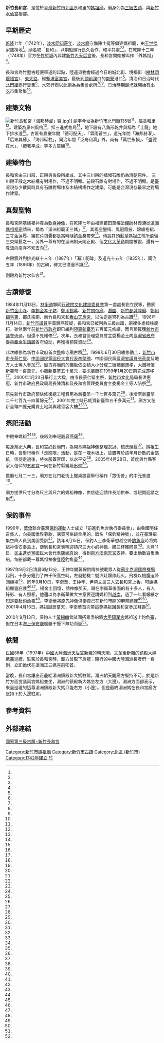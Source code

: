 {{coord|24.808582|120.964876|display=title}}
{{東亞廟宇
| name =新竹長和宮
| img =File:長和宮一景.jpg
| img_capt =
| image_width = 275px
| location = {{TWN}}[[新竹市|新竹市]][[北區_(新竹市)|北區]]長和里北門街135號
| god =[[媽祖|媽祖]]
| type =
| struct =
| open_year =乾隆七年（1742年）
| cere_date =農曆三月廿三、七月廿三
|}}
{{tw monument
|name=新竹長和宮
|formername=
|image=
|imagename=
|othername=
|formalname=
|level=市定古蹟
|class=寺廟
|time=
|location={{TWN}}[[新竹市|新竹市]][[北區_(新竹市)|北區]]北門街135號
|open=
|cost=
|website=
|reg_url =https://nchdb.boch.gov.tw/assets/overview/monument/19850819000002
}}
'''新竹長和宮'''，是位於[[臺灣|臺灣]][[新竹市|新竹市]][[北區_(新竹市)|北區]]長和里的[[媽祖廟|媽祖廟]]，廟身列為[[新竹市文化資產|三級古蹟]]，與[[新竹水仙宮|新竹水仙宮]]相鄰。

==早期歷史==
[[乾隆|乾隆]]七年（1742年），[[淡水同知|淡水同知]][[莊年|莊年]]、[[淡水廳|淡水廳]]守備陳士挺等倡建媽祖廟，由[[王世傑_(金門)|王世傑]]家族捐地<ref name="2001-04-08"/>。廟名取「長和」，以期船頭行長久合作、和平共處<ref name="2001-04-08"/><ref name="彭新茹"/>。在乾隆十三年（1748年）官方在[[竹塹城|竹塹城]]內興建[[新竹內天后宮|新竹內天后宮]]後，長和宮開始被叫作「外媽祖」<ref name="黃百忠"/>。

長和宮為竹塹古輕便車道的起點，陸運貨物會經過今日的城北街、境福街（[[樹林頭境福宮|樹林頭境福宮]]）、[[東大路_(新竹市)|東大路]]、經[[塹港富美宮|塹港富美宮]]，最後到[[頭前溪|頭前溪]]口的[[南寮|南寮]]港口<ref name="朱虔"/>。清治和日治時代[[北門街_(新竹市)|北門街]]商行雲集<ref name="潘國正1"/>，水郊行商以此廟為為集會處所<ref name="彭新茹"/><ref name="黃百忠"/><ref name="潘國正1"/>，日治時期廟埕就開始有[[小吃|小吃]]市集聚集<ref name="羅浚濱"/>。

==建築文物==

[[File:新竹長和宮「海邦赫濯」匾.jpg|thumb]]]]
廟宇今址為新竹市北門街135號<ref name="蔡彰盛"/>，屬長和里<ref name="羅浚濱2"/>。建築為泉州風格<ref name="潘國正2"/>，採三進式格局<ref name="2001-04-08"/>，地下設有八角形乾井與稱為「土龍」地下排水道<ref name="何高祿5"/>。古匾有嘉慶年間「德可配天」、「霖雨蒼生」，道光年間「海邦赫濯」、「后來其蘇」、「海邦砥柱」，同治年間「泛舟利濟」外，尚有「萬世永賴」、「盛德在水」、「續著平成」等多方匾額<ref name="彭新茹"/>。

==建築特色==
長和宮由三川殿、正殿與後殿所組成，其中三川殿的牆堵石雕仍為清朝原件。 三川殿正殿之木結構有對場作，不過不明顯。前殿石雕有對場作，不過不明顯。是臺灣現存少數同時具有石雕對場作及木結構場作之建築。可能是台灣現存最早之對場作建築。

==真髮聖物==
長和宮開基媽祖神尊為[[軟身神像|軟身神像]]，在乾隆七年由福建莆田萬梅堂[[禪師|禪師]]林義濤從[[湄洲媽祖祖廟|湄洲媽祖祖廟]]請來，稱為「湄洲祖廟正三媽」<ref name="蔡彰盛"/>。其乘座鑾椅、鳳冠霞披、錦繡袍裙、三寸金蓮履、繡花荷包囊都是當時隨該金身帶來<ref name="彭新茹"/>。傳說其頭髮是媽祖生前所遺留三束頭髮之一，另外一尊有的在湄洲朝天閣正殿、但[[文化大革命|文化大革命]]期間被毀，還有一尊流向南洋不知去向<ref name="蔡彰盛"/>。

右殿牆外列排光緒十三年（1887年）「瀨江祀碑」及道光十五年（1835年）、同治五年（1866年）的古碑，碑文已湮漫不識<ref name="彭新茹"/>。

側殿為新竹水仙宮<ref name="2001-04-08"/>。

==古蹟修復==
1984年11月13日，[[林衡道|林衡道]]夥同[[行政院文化建設委員會|行政院文化建設委員會]]第一處處長劉立民等，勘察[[新竹金山寺|新竹金山寺]]、[[李錫金孝子坊|李錫金孝子坊]]、[[鄭用錫墓|鄭用錫墓]]、[[新竹關帝廟|新竹關帝廟]]、[[潛園|潛園]]、[[新竹都城隍廟|新竹都城隍廟]]、[[鄭用錫宅第|鄭用錫宅第]]、鄭氏宗廟、新竹長和宮和[[香山天后宮|香山天后宮]]，以決定是否列為古蹟<ref name="1984-11-14"/>。1996年11月14日，[[新竹市議員|新竹市議員]]李黃錦燕質疑，長和宮已被列為三級古蹟，廟裡多處樑柱腐朽，雖然兩年前[[新竹市政府|新竹市政府]]即已編列[[預算|預算]][[新臺幣|新臺幣]]五百萬元修繕，而且預算獲[[新竹市議會|新竹市議會]]通過，但還不見維修<ref name="何高祿1"/>。次年，長和宮管理委員會主委楊金土向[[臺灣省政府|臺灣省政府]]委員[[秦金生|秦金生]][[請願|請願]]省府協助，再獲得預算資助<ref name="何高祿6"/>。

此次維修為新竹市政府首次整修寺廟古蹟<ref name="何高祿2"/>。1998年6月30日維修動土，[[新竹市市長|新竹市市長]][[蔡仁堅|蔡仁堅]]、[[中國國民黨|中國國民黨]][[國民大會代表|國民大會代表]][[李榮勝|李榮勝]]、中國國民黨[[臺灣省議員|臺灣省議員]][[張蔡美|張蔡美]]及地方人士等人參加<ref name="何高祿3"/>。廟方將廟前的攤販依面積大小分成二級補償遷移，大攤補償新臺幣一百萬元，小攤新臺幣五十萬元，要求攤商在1999年1月20日前完成遷移<ref name="何高祿4"/>。2000年1月20日舉行上大樑，由市長蔡仁堅主祭，[[新竹市文化局|新竹市文化局]]局長洪惠冠、新竹市政府民政局局長陳清和及長和宮管理委員會主委楊金土等人陪祭<ref name="林家琛"/>。

原先新竹市政府預估修復總工程費用為新臺幣一千七百多萬元<ref name="何高祿2"/>，後增至新臺幣二千七百九十四萬餘元<ref name="林家琛"/>，2001年完工時已耗資新臺幣五千多萬元<ref name="潘國正、何高祿"/>。廟方又花新臺幣四億元購買土地與興建香客大樓<ref name="高宛瑜"/><ref name="陳維仁"/>。

==祭祀活動==
中殿奉媽祖<ref name="2001-04-08"/><ref name="彭新茹"/>，後殿則奉祀[[觀音菩薩|觀音菩薩]]<ref name="彭新茹"/>。

每逢祭祀大典，長和宮必封廟門，為開基媽祖神像整理衣冠、梳洗頭髮<ref name="蔡彰盛"/>。媽祖生日時，會舉行稱作「走關限」活動，是在一塊木板上，放置等於該年月份數的金箔紙，信徒走過後，將衣服蓋官印，以求平安<ref name="潘國正1"/>。2005年4月28日，首度與竹縣客家人信仰的[[五和宮|五和宮]]一同在新竹縣繞境出巡<ref name="劉瑞祺"/>。

農曆七月二十三，廟方在北門老街上擺桌設宴舉行稱作「眾街普」的中元普渡<ref name="曾芳蘭"/>。

廟方提供尺寸分為尺三與尺六的媽祖神像，供信徒迎請作長期供奉、或短期迎請之用<ref name="林家琛"/>。
==保釣事件==
1996年，[[華僑|華僑]]聯合臺灣[[保釣運動|保釣運動]]人士成立「前進釣魚台執行委員會」，由魯國明任召集人，向美國僑界募款，購買可供跳傘用的{{tsl|en|Beechcraft Model 18|C-45型飛機}}，取名「保釣精神號」，並在臺灣招集空降人員到美國受訓<ref name="高源流2"/>。該年8月15日，保釣人士李衛華想趁空降[[釣魚臺|釣魚臺]]時將媽祖神像安奉島上，便到長和宮表明迎請尺三大小的神像，擲三杯獲同意<ref name="林家琛2"/>。次月11日，[[民主進步黨|民主進步黨]]國民大會代表[[陳婉真|陳婉真]]說，得到[[南方澳南天宮|南方澳南天宮]]支持，要出動數百隻漁船，每船都載一尊媽祖神像登陸釣魚臺<ref name="吳行健"/>。

1997年9月2日清晨6點13分，王仲年開著保釣精神號載眾人從[[蘇比克灣國際機場|蘇比克灣國際機場]]起飛，十多分鐘到了四千呎高空時，左發動機二號汽缸爆炸起火，飛機以機腹迫降回機場<ref name="高源流2"/>。同年9月10日，李衛華、王仲年、尹莉文這三人去長和宮上香，叩謝媽祖顯靈庇護<ref name="林家琛2"/><ref name="朱虔2"/>。楊金土回憶，請神像那天，跟在李衛華後面的有十多人，有人錄影、有人照相，他還以為李衛華做大生意要迎請媽祖到[[越南|越南]]，過了一年看報紙才知是要赴釣魚臺<ref name="林家琛2"/>。李衛華將原先神像供奉自己在新竹市開的麻辣鋪裡<ref name="林家琛3"/><ref name="何高祿7"/>。2001年4月16日，媽祖誕辰當天，李衛華首次帶這尊媽祖回長和宮參加拜壽<ref name="何高祿7"/>。

2010年9月13日，保釣人士[[黃錫麟|黃錫麟]]曾試圖搭乘漁船將[[大甲鎮瀾宮|大甲鎮瀾宮]]媽祖送上釣魚臺，但在日本[[海上保安廳|海上保安廳]]艦艇干擾下無功而返<ref name="張謙俊、殷偵維"/>。

==軼聞==
民國86年（1997年）[[中國大陸|中國大陸]][[湄洲天后宮|湄洲天后宮]]新建的朝天閣，文革後新雕的鎮殿大媽抵臺巡禮，駐駕於長和宮時，廟方曾取下后冠；隨行的中國大陸湄洲長者們一看到，立即跪伏在湄洲正三媽座前叩首。

當晚，長和宮讓出正龕給湄洲鎮殿新大媽駐駕，湄洲朝天閣廟方堅持不可，於是新竹方面提議兩宮媽祖並坐，湄洲的鎮殿新大媽坐左方（大邊）。湄洲方面卻表示，來臺巡禮的這尊湄洲鎮殿新大媽只能右方（小邊）。但是最終湄洲媽在長和宮廟方堅持下於大邊駐駕。

==參考資料==
{{Reflist|35em|refs =


<ref name="1984-11-14">{{Cite news|url=|title=文建會人員抵新竹 重估古蹟等級|author=|language=zh-tw|newspaper=《民生報》|date=1984-11-14|accessdate=}}</ref>

<ref name="吳行健">{{Cite news|url=|title=護土 動員幾百尊媽祖 百船升火! 蘇澳南天宮聲援 每船都有神像 抵制日貨!北縣擬帶頭抗議 希望全台響應|author=吳行健|language=zh-tw|publisher=《聯合晚報》|date=1996-09-11|accessdate=}}</ref>

<ref name="張謙俊、殷偵維">{{Cite news|url=https://www.chinatimes.com/amp/newspapers/20100915000429-260106|title=原擬送媽祖上釣魚台 無功而返|author=張謙俊、殷偵維|language=zh-tw|publisher=《中國時報》|date=2010-09-15|accessdate=2019-11-01|archive-url=https://web.archive.org/web/20191101150502/https://www.chinatimes.com/amp/newspapers/20100915000429-260106|archive-date=2019-11-01|dead-url=no}}</ref>

<ref name="蔡彰盛">{{Cite news|url=https://news.ltn.com.tw/news/local/paper/530331|title=媽祖真髮 相傳在風城！|author=蔡彰盛|language=zh-tw|publisher=《自由時報》|date=2011-10-10|accessdate=2019-11-01|archive-url=https://web.archive.org/web/20191101133233/https://news.ltn.com.tw/news/local/paper/530331|archive-date=2019-11-01|dead-url=no}}</ref>

<ref name="劉瑞祺">{{Cite news|url=|title=210年來難得一「見」 客家、閩南「媽婆」 相見歡 歷史性的一刻！ 縣、市兩地仕紳共同見證 兩媽婆「攜手」在新竹遶境出巡|author=劉瑞祺|language=zh-tw|publisher=《中國時報》|date=2005-04-29|accessdate=}}</ref>

<ref name="朱虔2">{{Cite news|url=|title=跳傘無恙保釣成員謝媽祖 曾請神尊護航 昨返長和宮虔誠膜拜|author=朱虔|language=zh-tw|publisher=《中國時報》|date=1997-09-11|accessdate=}}</ref>

<ref name="朱虔">{{Cite news|url=|title=村里的故事─新竹市境福里（上）|author=朱虔|language=zh-tw|publisher=《中國時報》|date=1995-06-18|accessdate=}}</ref>

<ref name="林家琛">{{Cite news|url=|title=依古禮舉行 長和宮昨上大樑|author=林家琛|language=zh-tw|publisher=《聯合報》|date=2000-01-21|accessdate=}}</ref>

<ref name="林家琛2">{{Cite news|url=|title=祂來自新竹市長和宮 當初保釣組員情商「迎請」神祕地未說明用途 保釣媽祖跳傘未成|author=林家琛|language=zh-tw|publisher=《聯合報》|date=1997-09-20|accessdate=}}</ref>

<ref name="高源流2">{{Cite news|url=|title=空降釣魚台 出師折翼 保釣人士集資購機 計畫跳傘登釣島鋸斷日本燈塔 蘇比克灣機場起飛後故障折返迫降|author=高源流|language=zh-tw|publisher=《聯合報》|date=1997-09-06|accessdate=}}</ref>

<ref name="林家琛3">{{Cite news|url=|title=李記麻辣鋪 吸引阿凸仔 口感道地可口 還有民族精神|author=林家琛|language=zh-tw|publisher=《聯合報》|date=2001-11-13|accessdate=}}</ref>

<ref name="高宛瑜">{{Cite news|url=|title=長和宮香客大樓 明年元月開放|author=高宛瑜|language=zh-tw|publisher=《聯合報》|date=2011-10-12|accessdate=}}</ref>

<ref name="陳維仁">{{Cite news|url=https://news.ltn.com.tw/news/local/paper/684070|title=萬名信眾捐5億 金長和大樓落成|author=陳維仁|language=zh-tw|publisher=《自由時報》|date=2013-05-31|accessdate=2019-11-01|archive-url=https://web.archive.org/web/20191101133231/https://news.ltn.com.tw/news/local/paper/684070|archive-date=2019-11-01|dead-url=no}}</ref>

<ref name="黃百忠">{{Cite news|url=|title=鄉情消息站:宗教篇 媽祖分內外 閩客分開拜|author=黃百忠|language=zh-tw|publisher=《聯合報》|date=1993-04-20|accessdate=}}</ref>

<ref name="曾芳蘭">{{Cite news|url=http://cdns.com.tw/news.php?n_id=7&nc_id=250115|title=長和宮眾街普 漢食街綿延數百米|author=曾芳蘭|language=zh-tw|publisher=《中華日報》|date=2018-09-02|accessdate=2019-11-01|archive-date=2020-09-27|archive-url=https://web.archive.org/web/20200927013438/http://cdns.com.tw/news.php?n_id=7&nc_id=250115|dead-url=no}}</ref>

<ref name="彭新茹">{{Cite news|url=http://cdns.com.tw/news.php?n_id=27&nc_id=20945|title=長和宮湄洲媽列古蹟 桃竹苗最早媽祖|author=彭新茹|language=zh-tw|publisher=《中華日報》|date=2015-04-20|accessdate=2019-11-01|archive-date=2020-02-16|archive-url=https://web.archive.org/web/20200216054921/http://cdns.com.tw/news.php?n_id=27&nc_id=20945|dead-url=no}}</ref>

<ref name="潘國正1">{{Cite news|url=|title=長和宮慶媽祖生香火鼎盛 信徒絡繹不絕祈求風調雨順闔家平安|author=潘國正|language=zh-tw|publisher=《中國時報》|date=1995-04-23|accessdate=}}</ref>

<ref name="潘國正2">{{Cite news|url=|title=論文推翻潛園出自於北匠之手的說法|author=潘國正|language=zh-tw|publisher=《中國時報》|date=1995-10-05|accessdate=}}</ref>

<ref name="何高祿1">{{Cite news|url=|title=風城議員為危險古蹟請命 外媽祖長和宮雖列保護但樑柱腐朽未維修|author=何高祿|language=zh-tw|publisher=《中國時報》|date=1996-11-16|accessdate=}}</ref>

<ref name="何高祿2">{{Cite news|url=|title=長和宮支架撐不住了 二百五十年古廟翻修 媽祖將移駕行宮|author=何高祿|language=zh-tw|publisher=《中國時報》|date=1998-06-18|accessdate=}}</ref>

<ref name="何高祿3">{{Cite news|url=|title=長和宮翻修動土熱鬧滾滾 地方人士下斧象徵開工 將使名剎古蹟煥然一新|author=何高祿|language=zh-tw|publisher=《中國時報 》|date=1998-07-01|accessdate=}}</ref>

<ref name="何高祿4">{{Cite news|url=|title=長和宮廟前攤販吹熄燈號營運不比當年 寺廟重建後顧及莊嚴將步入歷史|author=何高祿|language=zh-tw|publisher=《中國時報》|date=1998-12-25|accessdate=}}</ref>

<ref name="何高祿5">{{Cite news|url=|title=「土龍」深埋250年重見天日|author=何高祿|language=zh-tw|publisher=《中國時報》|date=1999-04-23|accessdate=}}</ref>

<ref name="何高祿6">{{Cite news|url=|title=列管三級古蹟長和宮危廟 圍廟部分樑柱腐朽亟待早日整修|author=何高祿|language=zh-tw|publisher=《中國時報》|date=1997-02-28|accessdate=}}</ref>

<ref name="何高祿7">{{Cite news|url=|title=歷經空難歸來 媽祖分身回娘家|author=何高祿|language=zh-tw|publisher=《中國時報》|date=2001-04-17|accessdate=}}</ref>

<ref name="2001-04-08">{{Cite news|url=|title=〈專題報導建築篇〉新竹風城雙十景之一|author=|language=zh-tw|publisher=《中國時報》|date=2001-04-08|accessdate=}}</ref>

<ref name="潘國正、何高祿">{{Cite news|url=|title=長和宮整修完竣 古蹟煥然一新 今年不遶境信眾為祂暖壽|author=潘國正、何高祿|language=zh-tw|publisher=《中國時報》|date=2001-04-17|accessdate=}}</ref>

<ref name="羅浚濱">{{Cite news|url=|title=長和宮小吃市集熄燈破舊攤架拆完易地營業 百年風光歲月成絕響|author=羅浚濱|language=zh-tw|publisher=《中國時報》|date=1999-01-22|accessdate=}}</ref>

<ref name="羅浚濱2">{{Cite news|url=|title=長和公園涼亭歪了 白蟻啃噬嚴重傾斜 已禁止民眾進入|author=羅浚濱|language=zh-tw|publisher=《中國時報》|date=1996-06-29|accessdate=}}</ref>
}}
==外部連結==
[https://www.facebook.com/%E5%9C%8B%E5%AE%B6%E7%AC%AC%E4%B8%89%E7%B4%9A%E5%8F%A4%E8%B9%9F%E6%96%B0%E7%AB%B9%E9%95%B7%E5%92%8C%E5%AE%AE-112552995421495 國家第三級古蹟~新竹長和宮]

{{commonscat|Hsinchu Changhe Temple}}
{{portal bar|臺灣|道教||border=no}}
{{台灣三級古蹟}}
{{新竹市文化資產}}
{{臺灣宗教百景}}

[[Category:新竹市媽祖廟|Category:新竹市媽祖廟]]
[[Category:新竹市古蹟|Category:新竹市古蹟]]
[[Category:北區_(新竹市)|Category:北區 (新竹市)]]
[[Category:1742年建立|Category:1742年建立]]
[[Category:保存中華民國古物的宗教場所|竹]]